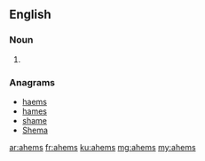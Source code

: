 ==English==

===Noun===
{{head|en|plural}}

# {{plural of|ahem|lang=en}}

===Anagrams===
* [[haems#English|haems]]
* [[hames#English|hames]]
* [[shame#English|shame]]
* [[Shema#English|Shema]]

[[ar:ahems]]
[[fr:ahems]]
[[ku:ahems]]
[[mg:ahems]]
[[my:ahems]]
